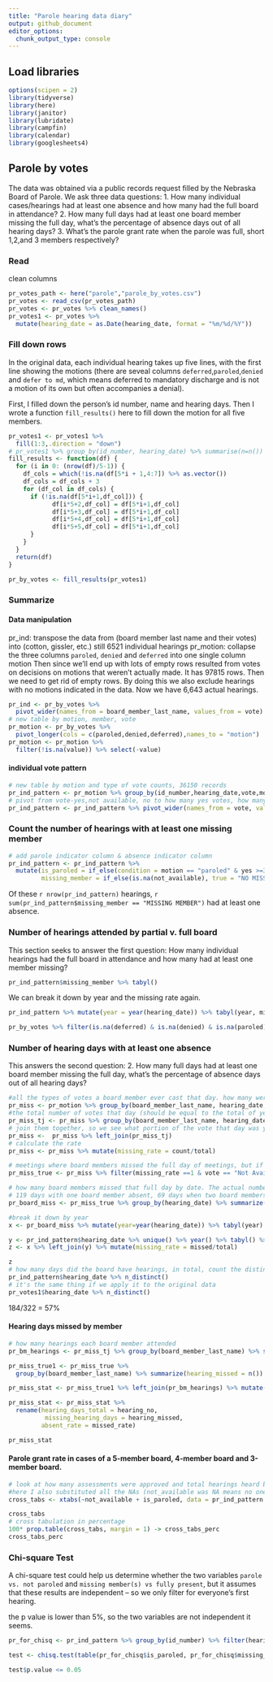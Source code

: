 ```yaml
---
title: "Parole hearing data diary"
output: github_document
editor_options: 
  chunk_output_type: console
---
```

## Load libraries
```r
options(scipen = 2)
library(tidyverse)
library(here)
library(janitor)
library(lubridate)
library(campfin)
library(calendar)
library(googlesheets4)
```

## Parole by votes 
The data was obtained via a public records request filled by the Nebraska Board of Parole. We ask three data questions: 
1. How many individual cases/hearings had at least one absence and how many had the full board in attendance?
2. How many full days had at least one board member missing the full day, what's the percentage of absence days out of all hearing days?
3. What's the parole grant rate when the parole was full, short 1,2,and 3 members respectively? 

### Read
clean columns
```r
pr_votes_path <- here("parole","parole_by_votes.csv")
pr_votes <- read_csv(pr_votes_path)
pr_votes <- pr_votes %>% clean_names()
pr_votes1 <- pr_votes %>%
  mutate(hearing_date = as.Date(hearing_date, format = "%m/%d/%Y"))
```

### Fill down rows

In the original data, each individual hearing takes up five lines, with the first line showing the motions (there are seveal columns `deferred`,`paroled`,`denied` and `defer to md`, which means deferred to mandatory discharge and is not a motion of its own but often accompanies a denial).    

First, I filled down the person's id number, name and hearing days. Then I wrote a function `fill_results()` here to fill down the motion for all five members. 

```r
pr_votes1 <- pr_votes1 %>% 
  fill(1:3,.direction = "down")
# pr_votes1 %>% group_by(id_number, hearing_date) %>% summarise(n=n()) %>% .$n %>% table()
fill_results <- function(df) {
  for (i in 0: (nrow(df)/5-1)) {
    df_cols = which(!is.na(df[5*i + 1,4:7]) %>% as.vector())
    df_cols = df_cols + 3
    for (df_col in df_cols) {
      if (!is.na(df[5*i+1,df_col])) {
            df[i*5+2,df_col] = df[5*i+1,df_col]
            df[i*5+3,df_col] = df[5*i+1,df_col]
            df[i*5+4,df_col] = df[5*i+1,df_col]
            df[i*5+5,df_col] = df[5*i+1,df_col]
      }
    }
  }
  return(df)
}

pr_by_votes <- fill_results(pr_votes1)
```

### Summarize
#### Data manipulation
pr_ind: transpose the data from (board member last name and their votes) into (cotton, gissler, etc.) still 6521 individual hearings
pr_motion: collapse the three columns `paroled`, `denied` and `deferred` into one single column motion
Then since we'll end up with lots of empty rows resulted from votes on decisions on motions that weren't actually made. It has 97815 rows. 
Then we need to get rid of empty rows. By doing this we also exclude hearings with no motions indicated in the data. Now we have 6,643 actual hearings.
```r
pr_ind <- pr_by_votes %>% 
  pivot_wider(names_from = board_member_last_name, values_from = vote) 
# new table by motion, member, vote
pr_motion <- pr_by_votes %>% 
  pivot_longer(cols = c(paroled,denied,deferred),names_to = "motion") 
pr_motion <- pr_motion %>% 
  filter(!is.na(value)) %>% select(-value)
```
#### individual vote pattern

```r
# new table by motion and type of vote counts, 36150 records 
pr_ind_pattern <- pr_motion %>% group_by(id_number,hearing_date,vote,motion) %>% summarize(number = n())
# pivot from vote-yes,not available, no to how many yes votes, how many no votes and how many NAs. 
pr_ind_pattern <- pr_ind_pattern %>% pivot_wider(names_from = vote, values_from = number) %>% clean_names()
```


### Count the number of hearings with at least one missing member

```r
# add parole indicator column & absence indicator column
pr_ind_pattern <- pr_ind_pattern %>% 
  mutate(is_paroled = if_else(condition = motion == "paroled" & yes >=3, true = "PAROLED", false = "NOT PAROLED"),
         missing_member = if_else(is.na(not_available), true = "NO MISSING", false = "MISSING MEMBER"))
```
Of these `r nrow(pr_ind_pattern)` hearings, `r sum(pr_ind_pattern$missing_member == "MISSING MEMBER")` had at least one absence.

### Number of hearings attended by partial v. full board 
This section seeks to answer the first question: How many individual hearings had the full board in attendance and how many had at least one member missing?
```r
pr_ind_pattern$missing_member %>% tabyl()
```
We can break it down by year and the missing rate again. 
```r
pr_ind_pattern %>% mutate(year = year(hearing_date)) %>% tabyl(year, missing_member) %>% clean_names() %>% mutate(rate = missing_member/(missing_member+no_missing))
```

```r
pr_by_votes %>% filter(is.na(deferred) & is.na(denied) & is.na(paroled)) %>% tabyl(id_number,vote) %>% clean_names() %>%  mutate(missing_member = if_else(not_available > 0, TRUE, FALSE)) %>% tabyl(missing_member)
```

### Number of hearing days with at least one absence
This answers the second question: 2. How many full days had at least one board member missing the full day, what's the percentage of absence days out of all hearing days?
```r
#all the types of votes a board member ever cast that day. how many were yes, no, not available
pr_miss <- pr_motion %>% group_by(board_member_last_name, hearing_date,vote) %>% summarize( count = n())
#the total number of votes that day (should be equal to the total of yes, no and not available votes)
pr_miss_tj <- pr_miss %>% group_by(board_member_last_name, hearing_date) %>% summarize( total = sum(count))
# join them together, so we see what portion of the vote that day was yes, no or not_available
pr_miss <-  pr_miss %>% left_join(pr_miss_tj)
# calculate the rate 
pr_miss <- pr_miss %>% mutate(missing_rate = count/total)

# meetings where board members missed the full day of meetings, but if one day two board members were absent that date would show up twice -- we have 253 records
pr_miss_true <- pr_miss %>% filter(missing_rate ==1 & vote == "Not Available")

# how many board members missed that full day by date. The actual number of days is 184.
# 119 days with one board member absent, 69 days when two board members were missing
pr_board_miss <- pr_miss_true %>% group_by(hearing_date) %>% summarize(member_absent = n())

#break it down by year
x <- pr_board_miss %>% mutate(year=year(hearing_date)) %>% tabyl(year) %>% select(-percent) %>% rename(missed = n)

y <- pr_ind_pattern$hearing_date %>% unique() %>% year() %>% tabyl() %>% select(-percent) %>% rename(year=1, total = n)
z <- x %>% left_join(y) %>% mutate(missing_rate = missed/total)

z
# how many days did the board have hearings, in total, count the distinct days -- 322
pr_ind_pattern$hearing_date %>% n_distinct()
# it's the same thing if we apply it to the original data
pr_votes1$hearing_date %>% n_distinct()
```

184/322 = 57%

#### Hearing days missed by member
```r
# how many hearings each board member attended
pr_bm_hearings <- pr_miss_tj %>% group_by(board_member_last_name) %>% summarize(hearing_no = n())

pr_miss_true1 <- pr_miss_true %>% 
  group_by(board_member_last_name) %>% summarize(hearing_missed = n())

pr_miss_stat <- pr_miss_true1 %>% left_join(pr_bm_hearings) %>% mutate(missed_rate = hearing_missed/hearing_no)

pr_miss_stat <- pr_miss_stat %>% 
  rename(hearing_days_total = hearing_no,
          missing_hearing_days = hearing_missed,
         absent_rate = missed_rate)

pr_miss_stat
```


#### Parole grant rate in cases of a 5-member board, 4-member board and 3-member board.

```r

# look at how many assessments were approved and total hearings heard by 5,4,3,and2 board members
#here I also substituted all the NAs (not_available was NA means no one was unavailable)
cross_tabs <- xtabs(~not_available + is_paroled, data = pr_ind_pattern %>% mutate(not_available = replace_na(not_available, replace = 0)))

cross_tabs
# cross tabulation in percentage
100* prop.table(cross_tabs, margin = 1) -> cross_tabs_perc
cross_tabs_perc
```


### Chi-square Test

A chi-square test could help us determine whether the two variables `parole vs. not paroled` and `missing member(s) vs fully present`, but it assumes that these results are independent -- so we only filter for everyone's first hearing. 

the p value is lower than 5%, so the two variables are not independent it seems. 
```r
pr_for_chisq <- pr_ind_pattern %>% group_by(id_number) %>% filter(hearing_date == min(hearing_date))

test <- chisq.test(table(pr_for_chisq$is_paroled, pr_for_chisq$missing_member))

test$p.value <= 0.05
```


